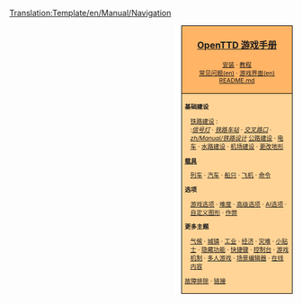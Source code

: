 <noinclude>[[Translation:Template/en/Manual/Navigation]]</noinclude>
<div style="float:right; padding-left:12px; background:#ffffff;">
<div style="border:1px solid #000000; background:#ffb466; padding:5px; -moz-border-radius-topleft:5px; -moz-border-radius-topright:5px; font-size: 12pt;">
<center><strong><font size="3">[[zh/Manual/Main Page|OpenTTD 游戏手册]]</font></strong></center>
<div style="font-size: 8pt; text-align: center;">
[[zh/Manual/安装|安装]] &middot; 
[[zh/Manual/Tutorial/教程|教程]]<br />
[[en/Archive/Community/FAQ|常见问题(en)]] &middot; 
[[en/Manual/Game interface|游戏界面(en)]]<br />
[https://github.com/OpenTTD/OpenTTD/blob/master/README.md README.md]
</div>
</div>
<div style="border:1px solid black; border-top-width: 0px; background:#ffd496; padding:5px; -moz-border-radius-bottomleft:5px; -moz-border-radius-bottomright:8px; font-size: 8pt;">

<div style="width: 186px">
'''基础建设'''
<div style="margin-left:10px;">
[[zh/Manual/铁路建设|铁路建设]] : <br />
:''[[zh/Manual/信号灯|信号灯]]'' &middot; ''[[zh/Manual/铁路车站|铁路车站]]'' &middot; ''[[zh/Manual/交叉点|交叉路口]]'' &middot; ''[[zh/Manual/铁路设计]]'' 
[[zh/公路建设|公路建设]] &middot; [[zh/电车|电车]] &middot; [[zh/水路建设|水路建设]] &middot; [[zh/机场建设|机场建设]] &middot; [[zh/更改地形|更改地形]]
</div>
</div>

<div style="width: 186px">
'''[[zh/Manual/载具|载具]]'''
<div style="margin-left:10px;">
[[zh/列车|列车]] &middot; [[zh/汽车|汽车]] &middot; [[zh/船只|船只]] &middot;
[[zh/飞机|飞机]] &middot; [[zh/Manual/教程/调度任务|命令]]
</div>
</div>

<div style="width: 186px">
'''选项'''
<div style="margin-left:10px;">
[[zh/游戏选项窗口|游戏选项]] &middot; [[zh/难度|难度]] &middot; [[zh/高级选项|高级选项]] &middot; [[zh/AI选项|AI选项]] &middot;
[[zh/Manual/NewGRF|自定义图形]] &middot; [[zh/作弊|作弊]]
</div>
</div>

<div style="width: 186px">
'''更多主题'''<br />
<div style="margin-left:10px;">
[[zh/气候|气候]] &middot; [[zh/城镇|城镇]] &middot; [[zh/Manual/工业|工业]] &middot; [[zh/经济|经济]] &middot;
[[zh/灾难|灾难]] &middot; [[zh/小贴士|小贴士]] &middot;
[[zh/隐藏功能|隐藏功能]] &middot; [[zh/快捷键|快捷键]] &middot;
[[zh/控制台|控制台]] &middot; [[zh/游戏机制|游戏机制]] &middot;
[[zh/多人游戏|多人游戏]] &middot; [[zh/场景编辑器|场景编辑器]] &middot;
[[zh/在线内容|在线内容]]
</div>
</div>

[[zh/Archive/Manual/故障排除|故障排除]] &middot; [[zh/链接|链接]]
</div>
</div>
<includeonly>[[Category:zh/Manual/游戏手册|{{PAGENAME}}]]</includeonly>